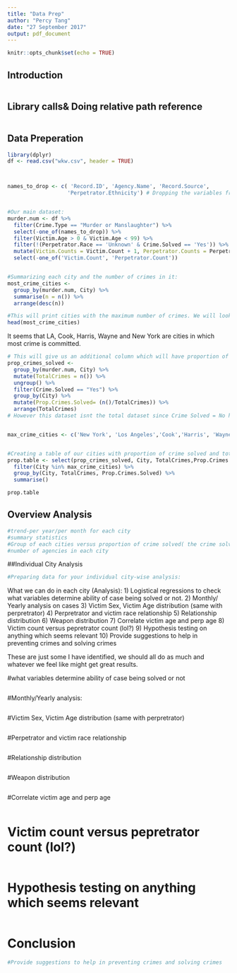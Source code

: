 ```yaml
---
title: "Data Prep"
author: "Percy Tang"
date: "27 September 2017"
output: pdf_document
---
```


```r
knitr::opts_chunk$set(echo = TRUE)
```

## Introduction 
```r

```

## Library calls& Doing relative path reference
```r

```

## Data Preperation
```r
library(dplyr)
df <- read.csv("wkw.csv", header = TRUE)



names_to_drop <- c( 'Record.ID', 'Agency.Name', 'Record.Source', 
                   'Perpetrator.Ethnicity') # Dropping the variables from our analysis


#Our main dataset:
murder.num <- df %>%
  filter(Crime.Type == "Murder or Manslaughter") %>%
  select(-one_of(names_to_drop)) %>%
  filter(Victim.Age > 0 & Victim.Age < 99) %>%
  filter(!(Perpetrator.Race == 'Unknown' & Crime.Solved == 'Yes')) %>%
  mutate(Victim.Counts = Victim.Count + 1, Perpetrator.Counts = Perpetrator.Count +1) %>%
  select(-one_of('Victim.Count', 'Perpetrator.Count'))


#Summarizing each city and the number of crimes in it:
most_crime_cities <- 
  group_by(murder.num, City) %>%
  summarise(n = n()) %>%
  arrange(desc(n)) 

#This will print cities with the maximum number of crimes. We will look at the first 5:
head(most_crime_cities) 

```
It seems that LA, Cook, Harris, Wayne and New York are cities in which most crime is committed.



```r

# This will give us an additional column which will have proportion of crimes solved in that city
prop_crimes_solved <- 
  group_by(murder.num, City) %>% 
  mutate(TotalCrimes = n()) %>%
  ungroup() %>%
  filter(Crime.Solved == "Yes") %>%
  group_by(City) %>%
  mutate(Prop.Crimes.Solved= (n()/TotalCrimes)) %>% 
  arrange(TotalCrimes)
# However this dataset isnt the total dataset since Crime Solved = No has been filtered out


max_crime_cities <- c('New York', 'Los Angeles','Cook','Harris', 'Wayne')


#Creating a table of our cities with proportion of crime solved and total crimes:
prop.table <- select(prop_crimes_solved, City, TotalCrimes,Prop.Crimes.Solved ) %>%
  filter(City %in% max_crime_cities) %>%
  group_by(City, TotalCrimes, Prop.Crimes.Solved) %>%
  summarise() 

prop.table
```

## Overview Analysis
```r
#trend-per year/per month for each city
#summary statistics
#Group of each cities versus proportion of crime solved( the crime solved proportion analysis for each city within last 5 years)
#number of agencies in each city
```

##Individual City Analysis

```r

#Preparing data for your individual city-wise analysis:

```



What we can do in each city (Analysis):
1) Logistical regressions to check what variables determine ability of case being solved or not. 
2) Monthly/ Yearly analysis on cases
3) Victim Sex, Victim Age distribution (same with perpretrator)
4) Perpretrator and victim race relationship
5) Relationship distribution
6) Weapon distribution
7) Correlate victim age and perp age
8) Victim count versus pepretrator count (lol?)
9) Hypothesis testing on anything which seems relevant 
10) Provide suggestions to help in preventing crimes and solving crimes

These are just some I have identified, we should all do as much and whatever we feel like might get great results.

#what variables determine ability of case being solved or not
```r



```

#Monthly/Yearly analysis:
```r

```

#Victim Sex, Victim Age distribution (same with perpretrator)
```r

```

#Perpetrator and victim race relationship
```r

```

#Relationship distribution
```r


```

#Weapon distribution
```r

```

#Correlate victim age and perp age
```r

```

# Victim count versus pepretrator count (lol?)
```r

```

# Hypothesis testing on anything which seems relevant 
```r

```

# Conclusion
```r
#Provide suggestions to help in preventing crimes and solving crimes
```

